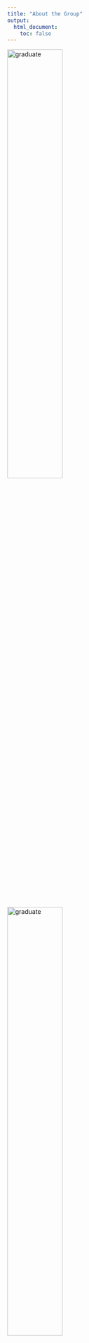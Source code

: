 ```yaml
---
title: "About the Group"
output: 
  html_document:
    toc: false
---
```


<p class="alignleft">
  <img src="./pics/Cameron.jpg" alt="graduate" style="width:50%; float: left; margin-right: 20px;" />
</p>
<style>
.alignleft {
    text-align: left; 
}
</style>
\
\
\
<p class="alignleft">
  <img src="./pics/Ravi.jpg" alt="graduate" style="width:50%; float: left; margin-right: 20px;" />
</p>
<style>
.alignleft {
    text-align: left; 
}
</style>
\
\
\
\
<p class="alignleft">
  <img src="./pics/Joseph.jpg" alt="graduate" style="width:50%; float: left; margin-right: 20px;" />
</p>
<style>
.alignleft {
    text-align: left; 
}
</style>
\
\
\
<p class="alignleft">
  <img src="./pics/Mengyao.jpg" alt="graduate" style="width:50%; float: left; margin-right: 20px;" />
</p>
<style>
.alignleft {
    text-align: left; 
}
</style>
\
\
\
<p class="alignleft">
  <img src="./pics/Cheng.jpg" alt="graduate" style="width:50%; float: left; margin-right: 20px;" />
</p>
<style>
.alignleft {
    text-align: left; 
}
</style>